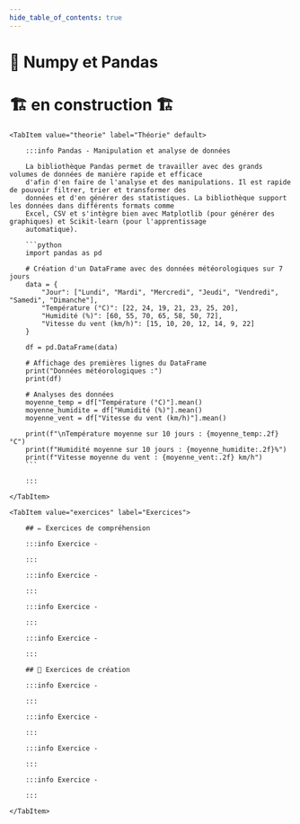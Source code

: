 ```yaml
---
hide_table_of_contents: true
---
```



# 🐼 Numpy et Pandas

# 🏗️ en construction 🏗

<Tabs queryString="onglet">

    <TabItem value="theorie" label="Théorie" default>

        :::info Pandas - Manipulation et analyse de données

        La bibliothèque Pandas permet de travailler avec des grands volumes de données de manière rapide et efficace
        d'afin d'en faire de l'analyse et des manipulations. Il est rapide de pouvoir filtrer, trier et transformer des
        données et d'en générer des statistiques. La bibliothèque support les données dans différents formats comme
        Excel, CSV et s'intègre bien avec Matplotlib (pour générer des graphiques) et Scikit-learn (pour l'apprentissage
        automatique).

        ```python
        import pandas as pd

        # Création d'un DataFrame avec des données météorologiques sur 7 jours
        data = {
            "Jour": ["Lundi", "Mardi", "Mercredi", "Jeudi", "Vendredi", "Samedi", "Dimanche"],
            "Température (°C)": [22, 24, 19, 21, 23, 25, 20],
            "Humidité (%)": [60, 55, 70, 65, 58, 50, 72],
            "Vitesse du vent (km/h)": [15, 10, 20, 12, 14, 9, 22]
        }

        df = pd.DataFrame(data)

        # Affichage des premières lignes du DataFrame
        print("Données météorologiques :")
        print(df)

        # Analyses des données
        moyenne_temp = df["Température (°C)"].mean()
        moyenne_humidite = df["Humidité (%)"].mean()
        moyenne_vent = df["Vitesse du vent (km/h)"].mean()

        print(f"\nTempérature moyenne sur 10 jours : {moyenne_temp:.2f}°C")
        print(f"Humidité moyenne sur 10 jours : {moyenne_humidite:.2f}%")
        print(f"Vitesse moyenne du vent : {moyenne_vent:.2f} km/h")
        ```

        :::

    </TabItem>

    <TabItem value="exercices" label="Exercices">

        ## ✏️ Exercices de compréhension

        :::info Exercice -

        :::

        :::info Exercice -

        :::

        :::info Exercice -

        :::

        :::info Exercice -

        :::

        ## 🔨 Exercices de création

        :::info Exercice -

        :::

        :::info Exercice -

        :::

        :::info Exercice -

        :::

        :::info Exercice -

        :::

    </TabItem>

</Tabs>


